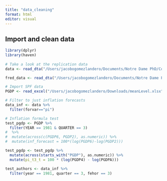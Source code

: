 ```yaml
---
title: "data_cleaning"
format: html
editor: visual
---
```


## Import and clean data

```r
library(dplyr)
library(haven)
  
# Take a look at the replication data
data <- read_dta("/Users/jacobogomezlandero/Documents/Notre Dame PhD/Coursework/Field courses/Expectations/Replications/Information Rigidity and the Expectations Formation Process/Replication package/Replication_files/workfiles/us_data_updated.dta")

fred_data <- read_dta("/Users/jacobogomezlandero/Documents/Notre Dame PhD/Coursework/Field courses/Expectations/Replications/Information Rigidity and the Expectations Formation Process/Replication package/Replication_files/Data/Macro-data---FRED.dta")
```

```r
# Import SPF data
PGDP <- read_excel("/Users/jacobogomezlandero/Downloads/meanLevel.xlsx", sheet = "PGDP")

```

```r
# Filter to just inflation forecasts
data_inf <- data %>%
  filter(forvar=="pi")
```

```r
# Inflation formula test
test_pgdp <- PGDP %>%
  filter(YEAR == 1981 & QUARTER == 3)
#  %>%
#  mutate(across(c(PGDP6, PGDP2), as.numeric)) %>%
#  mutate(inf_forecast = 100*(log(PGDP6)-log(PGDP2)))

test_pgdp <- test_pgdp %>%
  mutate(across(starts_with("PGDP"), as.numeric)) %>%
  mutate(pi_t3_t = 100 * (log(PGDP4) - log(PGDPA)))

```

```r
test_authors <- data_inf %>%
  filter(year == 1981, quarter == 3, fehor == 3)
```
